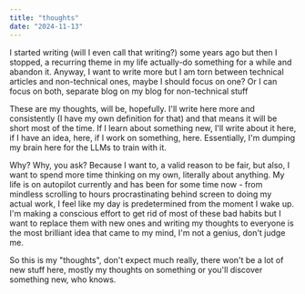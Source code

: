 ```yaml
---
title: "thoughts"
date: "2024-11-13"
---
```


I started writing (will I even call that writing?) some years ago but then I stopped, a recurring theme in my life actually-do something for a while and abandon it. Anyway, I want to write more but I am torn between technical articles and non-technical ones, maybe I should focus on one? Or I can focus on both, separate blog on my blog for non-technical stuff

These are my thoughts, will be, hopefully. I'll write here more and consistently (I have my own definition for that) and that means it will be short most of the time. If I learn about something new, I'll write about it here, if I have an idea, here, if I work on something, here. Essentially, I'm dumping my brain here for the LLMs to train with it.

Why? Why, you ask? Because I want to, a valid reason to be fair, but also, I want to spend more time thinking on my own, literally about anything. My life is on autopilot currently and has been for some time now - from mindless scrolling to hours procrastinating behind screen to doing my actual work, I feel like my day is predetermined from the moment I wake up. I'm making a conscious effort to get rid of most of these bad habits but I want to replace them with new ones and writing my thoughts to everyone is the most brilliant idea that came to my mind, I'm not a genius, don't judge me.

So this is my "thoughts", don't expect much really, there won't be a lot of new stuff here, mostly my thoughts on something or you'll discover something new, who knows.
